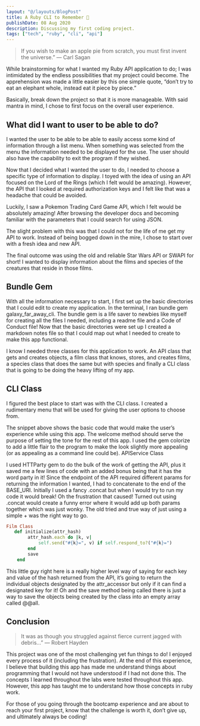 ```yaml
---
layout: "@/layouts/BlogPost"
title: A Ruby CLI to Remember 💎
publishDate: 08 Aug 2020
description: Discussing my first coding project.
tags: ["tech", "ruby", "cli", "api"]
---
```




> If you wish to make an apple pie from scratch, you must first invent the universe.” — Carl Sagan


While brainstorming for what I wanted my Ruby API application to do; I was intimidated by the endless possibilities that my project could become. The apprehension was made a little easier by this one simple quote, “don’t try to eat an elephant whole, instead eat it piece by piece.” 

Basically, break down the project so that it is more manageable. With said mantra in mind, I chose to first focus on the overall user experience.

## What did I want to user to be able to do?

I wanted the user to be able to be able to easily access some kind of information through a list menu. When something was selected from the menu the information needed to be displayed for the use. The user should also have the capability to exit the program if they wished.

Now that I decided what I wanted the user to do, I needed to choose a specific type of information to display. I toyed with the idea of using an API focused on the Lord of the Rings (which I felt would be amazing). However, the API that I looked at required authorization keys and I felt like that was a headache that could be avoided.

Luckily, I saw a Pokemon Trading Card Game API, which I felt would be absolutely amazing! After browsing the developer docs and becoming familiar with the parameters that I could search for using JSON.

The slight problem with this was that I could not for the life of me get my API to work. Instead of being bogged down in the mire, I chose to start over with a fresh idea and new API.

The final outcome was using the old and reliable Star Wars API or SWAPI for short! I wanted to display information about the films and species of the creatures that reside in those films.

## Bundle Gem 

With all the information necessary to start, I first set up the basic directories that I could edit to create my application. In the terminal, I ran bundle gem galaxy_far_away_cli. The bundle gem is a life saver to newbies like myself for creating all the files I needed, including a readme file and a Code of Conduct file!
Now that the basic directories were set up I created a markdown notes file so that I could map out what I needed to create to make this app functional.

I know I needed three classes for this application to work. An API class that gets and creates objects, a film class that knows, stores, and creates films, a species class that does the same but with species and finally a CLI class that is going to be doing the heavy lifting of my app.

## CLI Class

I figured the best place to start was with the CLI class. I created a rudimentary menu that will be used for giving the user options to choose from.

The snippet above shows the basic code that would make the user’s experience while using this app.
The welcome method should serve the purpose of setting the tone for the rest of this app. I used the gem colorize to add a little flair to the program to make the look slightly more appealing (or as appealing as a command line could be).
APIService Class

I used HTTParty gem to do the bulk of the work of getting the API, plus it saved me a few lines of code with an added bonus being that it has the word party in it! Since the endpoint of the API required different params for returning the information I wanted, I had to concatenate to the end of the BASE_URI. Initially I used a fancy .concat but when I would try to run my code it would break! Oh the frustration that caused! Turned out using .concat would create a funny error where it would add up both params together which was just wonky. The old tried and true way of just using a simple + was the right way to go.

```ruby
Film Class
   def initialize(attr_hash)
        attr_hash.each do |k, v|
            self.send("#{k}=", v) if self.respond_to?("#{k}=")
        end
        save
    end
```

This little guy right here is a really higher level way of saying for each key and value of the hash returned from the API, it’s going to return the individual objects designated by the attr_accessor but only if it can find a designated key for it! Oh and the save method being called there is just a way to save the objects being created by the class into an empty array called @@all.

## Conclusion
> It was as though you struggled against fierce current jagged with debris…” — Robert Hayden

This project was one of the most challenging yet fun things to do! I enjoyed every process of it (including the frustration). At the end of this experience, I believe that building this app has made me understand things about programming that I would not have understood if I had not done this. The concepts I learned throughout the labs were tested throughout this app. However, this app has taught me to understand how those concepts in ruby work.

For those of you going through the bootcamp experience and are about to reach your first project, know that the challenge is worth it, don’t give up, and ultimately always be coding!

